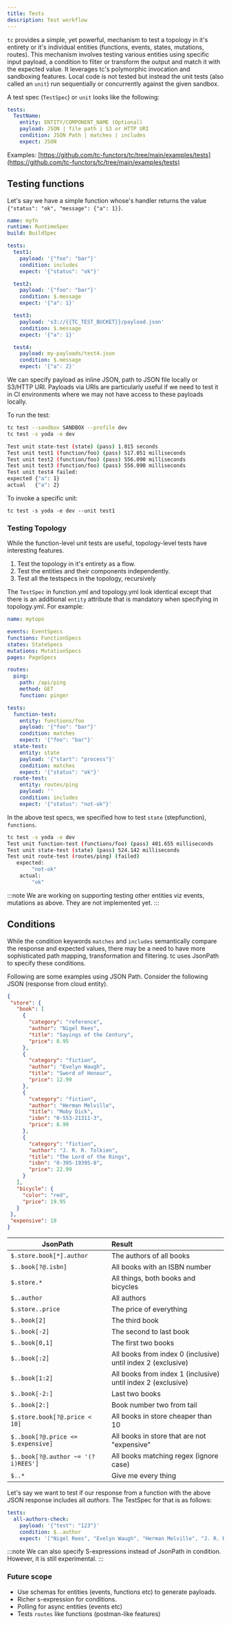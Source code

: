 ```yaml
---
title: Tests
description: Test workflow
---
```


`tc` provides a simple, yet powerful, mechanism to test a topology in it's entirety or it's individual entities (functions, events, states, mutations, routes). This mechanism involves testing various entities using specific input payload, a condition to filter or transform the output and match it with the expected value. It leverages tc's polymorphic invocation and sandboxing features.
Local code is not tested but instead the unit tests (also called an `unit`) run sequentially or concurrently against the given sandbox.

A test spec (`TestSpec`) or `unit` looks like the following:

```yaml
tests:
  TestName:
    entity: ENTITY/COMPONENT_NAME (Optional)
    payload: JSON | file path | S3 or HTTP URI
    condition: JSON Path | matches | includes
    expect: JSON
```

Examples: [https://github.com/tc-functors/tc/tree/main/examples/tests](https://github.com/tc-functors/tc/tree/main/examples/tests)

## Testing functions

Let's say we have a simple function whose's handler returns the value `{"status": "ok", "message": {"a": 1}}`.

```yaml title="function.yml"
name: myfn
runtime: RuntimeSpec
build: BuildSpec

tests:
  test1:
    payload: '{"foo": "bar"}'
    condition: includes
    expect: '{"status": "ok"}'

  test2:
    payload: '{"foo": "bar"}'
    condition: $.message
    expect: '{"a": 1}'

  test3:
    payload: 's3://{{TC_TEST_BUCKET}}/payload.json'
    condition: $.message
    expect: '{"a": 1}'

  test4:
    payload: my-payloads/test4.json
    condition: $.message
    expect: '{"a": 2}'

```
We can specify payload as inline JSON, path to JSON file locally or S3/HTTP URI. Payloads via URIs are particularly useful if we need to test it in CI environments where we may not have access to these payloads locally.


To run the test:

```sh
tc test --sandbox SANDBOX --profile dev
tc test -s yoda -e dev

Test unit state-test (state) (pass) 1.015 seconds
Test unit test1 (function/foo) (pass) 517.051 milliseconds
Test unit test2 (function/foo) (pass) 556.090 milliseconds
Test unit test3 (function/foo) (pass) 556.090 milliseconds
Test unit test4 failed:
expected {"a": 1}
actual   {"a": 2}
```

To invoke a specific unit:

```
tc test -s yoda -e dev --unit test1
```


### Testing Topology

While the function-level unit tests are useful, topology-level tests have interesting features.

1. Test the topology in it's entirety as a flow.
2. Test the entities and their components independently.
3. Test all the testspecs in the topology, recursively

The `TestSpec` in function.yml  and topology.yml look identical except that there is an additional `entity` attribute that is mandatory when specifying in topology.yml. For example:

```yaml title="topology.yml"
name: mytopo

events: EventSpecs
functions: FunctionSpecs
states: StateSpecs
mutations: MutationSpecs
pages: PageSpecs

routes:
  ping:
    path: /api/ping
    method: GET
    function: pinger

tests:
  function-test:
    entity: functions/foo
    payload: '{"foo": "bar"}'
    condition: matches
    expect: '{"foo": "bar"}'
  state-test:
    entity: state
    payload: '{"start": "process"}'
    condition: matches
    expect: '{"status": "ok"}'
  route-test:
    entity: routes/ping
    payload: ''
    condition: includes
    expect: '{"status": "not-ok"}'
```

In the above test specs, we specified how to test `state` (stepfunction), `functions`.

```sh
tc test -s yoda -e dev
Test unit function-test (functions/foo) (pass) 401.655 milliseconds
Test unit state-test (state) (pass) 524.142 milliseconds
Test unit route-test (routes/ping) (failed)
   expected:
        "not-ok"
    actual:
        "ok"
```

:::note
We are working on supporting testing other entities viz events, mutations as above. They are not implemented yet.
:::

## Conditions

While the condition keywords `matches` and `includes` semantically compare the response and expected values, there may be a need to have more sophisticated path mapping, transformation and filtering. tc uses JsonPath to specify these conditions.

Following are some examples using JSON Path. Consider the following JSON (response from cloud entity).

```json
{
 "store": {
   "book": [
     {
       "category": "reference",
       "author": "Nigel Rees",
       "title": "Sayings of the Century",
       "price": 8.95
     },
     {
       "category": "fiction",
       "author": "Evelyn Waugh",
       "title": "Sword of Honour",
       "price": 12.99
     },
     {
       "category": "fiction",
       "author": "Herman Melville",
       "title": "Moby Dick",
       "isbn": "0-553-21311-3",
       "price": 8.99
     },
     {
       "category": "fiction",
       "author": "J. R. R. Tolkien",
       "title": "The Lord of the Rings",
       "isbn": "0-395-19395-8",
       "price": 22.99
     }
   ],
   "bicycle": {
     "color": "red",
     "price": 19.95
   }
 },
 "expensive": 10
}
```

| JsonPath                           | Result                                                       |
|------------------------------------|:-------------------------------------------------------------|
| `$.store.book[*].author`           | The authors of all books                                     |
| `$..book[?@.isbn]`                 | All books with an ISBN number                                |
| `$.store.*`                        | All things, both books and bicycles                          |
| `$..author`                        | All authors                                                  |
| `$.store..price`                   | The price of everything                                      |
| `$..book[2]`                       | The third book                                               |
| `$..book[-2]`                      | The second to last book                                      |
| `$..book[0,1]`                     | The first two books                                          |
| `$..book[:2]`                      | All books from index 0 (inclusive) until index 2 (exclusive) |
| `$..book[1:2]`                     | All books from index 1 (inclusive) until index 2 (exclusive) |
| `$..book[-2:]`                     | Last two books                                               |
| `$..book[2:]`                      | Book number two from tail                                    |
| `$.store.book[?@.price < 10]`      | All books in store cheaper than 10                           |
| `$..book[?@.price <= $.expensive]` | All books in store that are not "expensive"                  |
| `$..book[?@.author ~= '(?i)REES']` | All books matching regex (ignore case)                       |
| `$..*`                             | Give me every thing                                          |

Let's say we want to test if our response from a function with the above JSON response includes all _authors_. The TestSpec for that is as follows:

```yaml
tests:
  all-authors-check:
    payload: '{"test": "123"}'
    condition: $..author
    expect: '["Nigel Rees", "Evelyn Waugh", "Herman Melville", "J. R. R. Tolkien"]'

```

:::note
We can also specify S-expressions instead of JsonPath in condition. However, it is still experimental.
:::


### Future scope

- Use schemas for entities (events, functions etc) to generate payloads.
- Richer s-expression for conditions.
- Polling for async entities (events etc)
- Tests `routes` like functions (postman-like features)